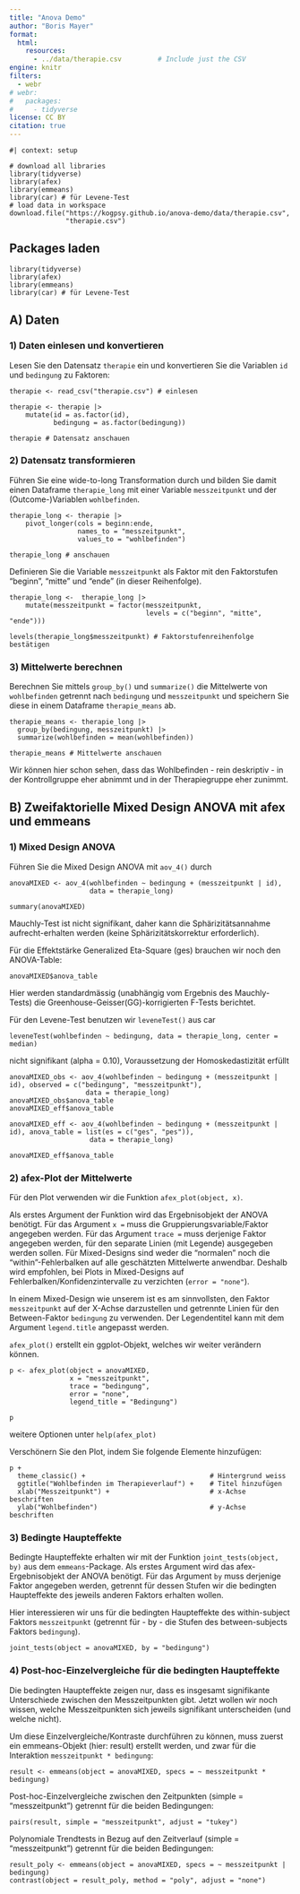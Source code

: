 ```yaml
---
title: "Anova Demo"
author: "Boris Mayer"
format: 
  html:
    resources:
      - ../data/therapie.csv         # Include just the CSV
engine: knitr
filters:
  - webr
# webr:
#   packages:
#     - tidyverse
license: CC BY
citation: true
---
```


```webr-r
#| context: setup

# download all libraries
library(tidyverse)
library(afex)
library(emmeans)
library(car) # für Levene-Test
# load data in workspace
download.file("https://kogpsy.github.io/anova-demo/data/therapie.csv", 
              "therapie.csv")
```



## Packages laden

```webr-r
library(tidyverse)
library(afex)
library(emmeans)
library(car) # für Levene-Test
```


## A) Daten


### 1) Daten einlesen und konvertieren 

Lesen Sie den Datensatz `therapie` ein und konvertieren Sie die Variablen `id` und `bedingung` zu Faktoren:

```webr-r
therapie <- read_csv("therapie.csv") # einlesen

therapie <- therapie |> 
    mutate(id = as.factor(id),
           bedingung = as.factor(bedingung))

therapie # Datensatz anschauen
```



### 2) Datensatz transformieren

Führen Sie eine wide-to-long Transformation durch und bilden Sie damit einen Dataframe `therapie_long` mit einer Variable `messzeitpunkt` und der (Outcome-)Variablen `wohlbefinden`. 

```webr-r
therapie_long <- therapie |>
    pivot_longer(cols = beginn:ende, 
                 names_to = "messzeitpunkt", 
                 values_to = "wohlbefinden")

therapie_long # anschauen
```

Definieren Sie die Variable `messzeitpunkt` als Faktor mit den Faktorstufen "beginn", "mitte" und "ende" (in dieser Reihenfolge).

```webr-r
therapie_long <-  therapie_long |>  
    mutate(messzeitpunkt = factor(messzeitpunkt, 
                                  levels = c("beginn", "mitte", "ende")))

levels(therapie_long$messzeitpunkt) # Faktorstufenreihenfolge bestätigen
```

### 3) Mittelwerte berechnen

Berechnen Sie mittels `group_by()` und `summarize()` die Mittelwerte von `wohlbefinden` getrennt nach `bedingung` und `messzeitpunkt` und speichern Sie diese in einem Dataframe `therapie_means` ab.

```webr-r
therapie_means <- therapie_long |> 
  group_by(bedingung, messzeitpunkt) |> 
  summarize(wohlbefinden = mean(wohlbefinden))

therapie_means # Mittelwerte anschauen
```

Wir können hier schon sehen, dass das Wohlbefinden - rein deskriptiv - in der Kontrollgruppe eher abnimmt und in der Therapiegruppe eher zunimmt. 



## B) Zweifaktorielle Mixed Design ANOVA mit afex und emmeans

### 1) Mixed Design ANOVA

Führen Sie die Mixed Design ANOVA mit `aov_4()` durch

```webr-r
anovaMIXED <- aov_4(wohlbefinden ~ bedingung + (messzeitpunkt | id), 
                    data = therapie_long)

summary(anovaMIXED)
```


Mauchly-Test ist nicht signifikant, daher kann die Sphärizitätsannahme aufrecht-erhalten werden (keine Sphärizitätskorrektur erforderlich).

Für die Effektstärke Generalized Eta-Square (ges) brauchen wir noch den ANOVA-Table:

```webr-r
anovaMIXED$anova_table
```

Hier werden standardmässig (unabhängig vom Ergebnis des Mauchly-Tests) die 
Greenhouse-Geisser(GG)-korrigierten F-Tests berichtet.


Für den Levene-Test benutzen wir `leveneTest()` aus car 

```webr-r
leveneTest(wohlbefinden ~ bedingung, data = therapie_long, center = median)
```


nicht signifikant (alpha = 0.10), Voraussetzung der Homoskedastizität erfüllt

```webr-r

anovaMIXED_obs <- aov_4(wohlbefinden ~ bedingung + (messzeitpunkt | id), observed = c("bedingung", "messzeitpunkt"),
                   data = therapie_long)
anovaMIXED_obs$anova_table
anovaMIXED_eff$anova_table

```

```webr-r

anovaMIXED_eff <- aov_4(wohlbefinden ~ bedingung + (messzeitpunkt | id), anova_table = list(es = c("ges", "pes")),
                    data = therapie_long)

anovaMIXED_eff$anova_table

```


### 2) afex-Plot der Mittelwerte

Für den Plot verwenden wir die Funktion `afex_plot(object, x)`.

Als erstes Argument der Funktion wird das Ergebnisobjekt der ANOVA benötigt. Für das Argument `x =` muss die Gruppierungsvariable/Faktor angegeben werden.
Für das Argument `trace =` muss derjenige Faktor angegeben werden, für den separate Linien (mit Legende) ausgegeben werden sollen.
Für Mixed-Designs sind weder die "normalen" noch die "within"-Fehlerbalken auf alle geschätzten Mittelwerte anwendbar. Deshalb wird empfohlen, bei Plots in Mixed-Designs auf Fehlerbalken/Konfidenzintervalle zu verzichten (`error = "none"`).

In einem Mixed-Design wie unserem ist es am sinnvollsten, den Faktor `messzeitpunkt` auf der X-Achse darzustellen und getrennte Linien für den Between-Faktor `bedingung` zu verwenden. Der Legendentitel kann mit dem Argument `legend.title` angepasst werden.

`afex_plot()` erstellt ein ggplot-Objekt, welches wir weiter verändern können.

```webr-r
p <- afex_plot(object = anovaMIXED,
               x = "messzeitpunkt",
               trace = "bedingung",
               error = "none",
               legend_title = "Bedingung")

p
```

weitere Optionen unter `help(afex_plot)`

Verschönern Sie den Plot, indem Sie folgende Elemente hinzufügen:

```webr-r
p +
  theme_classic() +                               # Hintergrund weiss
  ggtitle("Wohlbefinden im Therapieverlauf") +    # Titel hinzufügen
  xlab("Messzeitpunkt") +                         # x-Achse beschriften
  ylab("Wohlbefinden")                            # y-Achse beschriften
```


### 3) Bedingte Haupteffekte

Bedingte Haupteffekte erhalten wir mit der Funktion `joint_tests(object, by)` aus dem `emmeans`-Package. Als erstes Argument wird das afex-Ergebnisobjekt der ANOVA benötigt. Für das Argument `by` muss derjenige Faktor angegeben werden, getrennt für dessen Stufen wir die bedingten Haupteffekte des jeweils anderen Faktors erhalten wollen.

Hier interessieren wir uns für die bedingten Haupteffekte des within-subject Faktors `messzeitpunkt` (getrennt für - by - die Stufen des between-subjects Faktors `bedingung`). 

```webr-r
joint_tests(object = anovaMIXED, by = "bedingung")
```


### 4) Post-hoc-Einzelvergleiche für die bedingten Haupteffekte

Die bedingten Haupteffekte zeigen nur, dass es insgesamt signifikante Unterschiede zwischen den Messzeitpunkten gibt. Jetzt wollen wir noch wissen, welche Messzeitpunkten sich jeweils signifikant unterscheiden (und welche nicht).

Um diese Einzelvergleiche/Kontraste durchführen zu können, muss zuerst ein emmeans-Objekt (hier: result) erstellt werden, und zwar für die Interaktion `messzeitpunkt * bedingung`:

```webr-r
result <- emmeans(object = anovaMIXED, specs = ~ messzeitpunkt * bedingung)
```

Post-hoc-Einzelvergleiche zwischen den Zeitpunkten (simple = "messzeitpunkt") getrennt für die beiden Bedingungen:

```webr-r
pairs(result, simple = "messzeitpunkt", adjust = "tukey")
```

Polynomiale Trendtests in Bezug auf den Zeitverlauf (simple = "messzeitpunkt") getrennt für die beiden Bedingungen:

```webr-r
result_poly <- emmeans(object = anovaMIXED, specs = ~ messzeitpunkt | bedingung)
contrast(object = result_poly, method = "poly", adjust = "none")
```







